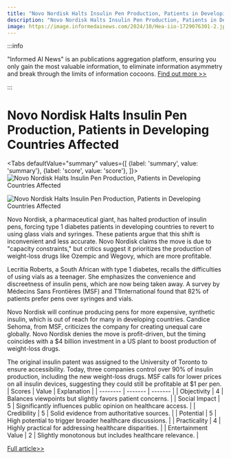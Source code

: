```yaml
---
title: "Novo Nordisk Halts Insulin Pen Production, Patients in Developing Countries Affected"
description: "Novo Nordisk Halts Insulin Pen Production, Patients in Developing Countries Affected"
image: https://image.informedainews.com/2024/10/Hea-iio-1729076301-2.jpg
---
```



:::info

"Informed AI News" is an publications aggregation platform, ensuring you only gain the most valuable information, to eliminate information asymmetry and break through the limits of information cocoons.  [Find out more >>](/)

:::

# Novo Nordisk Halts Insulin Pen Production, Patients in Developing Countries Affected


<Tabs
	defaultValue="summary"
	values={[
	{label: 'summary', value: 'summary'},
	{label: 'score', value: 'score'},
]}>
<TabItem value="summary">
<img
  src="https://image.informedainews.com/2024/10/Hea-iio-1729076301-2.jpg"
  alt="Novo Nordisk Halts Insulin Pen Production, Patients in Developing Countries Affected"
/>

<img
  src="https://image.informedainews.com/2024/10/Hea-kQA-1729076301-3.jpg"
  alt="Novo Nordisk Halts Insulin Pen Production, Patients in Developing Countries Affected"
/>



Novo Nordisk, a pharmaceutical giant, has halted production of insulin pens, forcing type 1 diabetes patients in developing countries to revert to using glass vials and syringes. These patients argue that this shift is inconvenient and less accurate. Novo Nordisk claims the move is due to "capacity constraints," but critics suggest it prioritizes the production of weight-loss drugs like Ozempic and Wegovy, which are more profitable.

Lecritia Roberts, a South African with type 1 diabetes, recalls the difficulties of using vials as a teenager. She emphasizes the convenience and discreetness of insulin pens, which are now being taken away. A survey by Médecins Sans Frontières (MSF) and T1International found that 82% of patients prefer pens over syringes and vials.

Novo Nordisk will continue producing pens for more expensive, synthetic insulin, which is out of reach for many in developing countries. Candice Sehoma, from MSF, criticizes the company for creating unequal care globally. Novo Nordisk denies the move is profit-driven, but the timing coincides with a $4 billion investment in a US plant to boost production of weight-loss drugs.

The original insulin patent was assigned to the University of Toronto to ensure accessibility. Today, three companies control over 90% of insulin production, including the new weight-loss drugs. MSF calls for lower prices on all insulin devices, suggesting they could still be profitable at $1 per pen.
</TabItem>
<TabItem value="score">
	| Scores     | Value   | Explanation |
	| -------- | ------- | ------- |
	| Objectivity  | 4    | Balances viewpoints but slightly favors patient concerns.    |
	| Social Impact | 5     | Significantly influences public opinion on healthcare access.    |
	| Credibility    | 5    | Solid evidence from authoritative sources.    |
	| Potential    | 5    | High potential to trigger broader healthcare discussions.    |
	| Practicality    | 4    | Highly practical for addressing healthcare disparities.    |
	| Entertainment Value    | 2    | Slightly monotonous but includes healthcare relevance.    |
</TabItem>
</Tabs>

[Full article>>](https://www.theguardian.com/global-development/2024/oct/16/weight-loss-drug-firm-novo-nordisk-insulin-pen-production)
